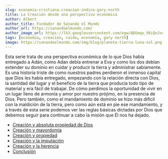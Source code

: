 ```yaml
---
slug: economia-cristiana-creacion-indice-gary-north
title: La Creación desde una perspectiva económica
author: Albert
author_title: Fundador de Sanando el Mundo
author_url: https://sanandoelmundo.com/
author_image_url: https://lh3.googleusercontent.com/ogw/ADGmqu_V6iQnJvuIOUFQJ8ebZQW6vvBd8lk0fipmF92Z
tags: [economía, creación, caida, economía, gary north]
image: https://sanandoelmundo.com/img/blog/planeta-tierra-luna-sol.png
---
```




<Redirect to="/articles/la-creacion-desde-una-perspectiva-economica" />

Esta serie trata de una perspectiva económica de lo que Dios había entregado a Adán, como Adan debía entrenar a Eva y como los dos debían extender su dominio en cuidar y producir la tierra y administrar sabiamente. Es una historia triste de como nuestros padres perdieron el inmenso capital que Dios les había entregado, empezando con la relación directa con Dios, la santidad del lugar y el beneficio de la tierra que producía todo tipo de material y era fácil de trabajar. De cómo perdimos la oportunidad de vivir en un lugar lleno de armonía y amor por nuestro prójimo, en la presencia de Dios. Pero también, como el mandamiento de dominio se hizo más difícil con la maldición de la tierra, pero como aún está en pie ese mandamiento, y a través  de esta serie podemos ver las reglas básicas dictadas por Dios que debemos seguir para continuar a cabo la misión que Él nos ha dejado.

- [Creación y absoluta propiedad de Dios](/blog/economia-cristiana-creacion-absoluta-propiedad-dios-gary-north)
- [Creación y mayordomía](/blog/economia-cristiana-creacion-mayordomia-gary-north)
- [Creación y propiedad](/blog/economia-cristiana-creacion-propiedad-gary-north)
- [Creación y la imputación](/blog/economia-cristiana-creacion-imputacion-gary-north)
- [Creación y la herencia](/blog/economia-cristiana-creacion-herencia-gary-north)
- [Conclusión](/blog/economia-cristiana-creacion-conclusion-gary-north)